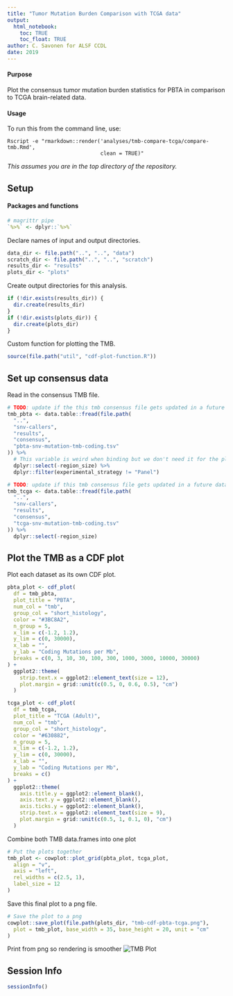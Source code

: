 ```yaml
---
title: "Tumor Mutation Burden Comparison with TCGA data"
output: 
  html_notebook:
    toc: TRUE
    toc_float: TRUE
author: C. Savonen for ALSF CCDL
date: 2019
---
```


#### Purpose

Plot the consensus tumor mutation burden statistics for PBTA in comparison to TCGA brain-related data. 

#### Usage

To run this from the command line, use:
```
Rscript -e "rmarkdown::render('analyses/tmb-compare-tcga/compare-tmb.Rmd', 
                              clean = TRUE)"
```

_This assumes you are in the top directory of the repository._

## Setup

#### Packages and functions

```r
# magrittr pipe
`%>%` <- dplyr::`%>%`
```

Declare names of input and output directories.

```r
data_dir <- file.path("..", "..", "data")
scratch_dir <- file.path("..", "..", "scratch")
results_dir <- "results"
plots_dir <- "plots"
```

Create output directories for this analysis. 

```r
if (!dir.exists(results_dir)) {
  dir.create(results_dir)
}
if (!dir.exists(plots_dir)) {
  dir.create(plots_dir)
}
```

Custom function for plotting the TMB. 

```r
source(file.path("util", "cdf-plot-function.R"))
```

## Set up consensus data

Read in the consensus TMB file. 

```r
# TODO: update if the this tmb consensus file gets updated in a future data release
tmb_pbta <- data.table::fread(file.path(
  "..",
  "snv-callers",
  "results",
  "consensus",
  "pbta-snv-mutation-tmb-coding.tsv"
)) %>%
  # This variable is weird when binding but we don't need it for the plot so we'll just remove it.
  dplyr::select(-region_size) %>%
  dplyr::filter(experimental_strategy != "Panel")
```


```r
# TODO: update if this tmb consensus file gets updated in a future data release
tmb_tcga <- data.table::fread(file.path(
  "..",
  "snv-callers",
  "results",
  "consensus",
  "tcga-snv-mutation-tmb-coding.tsv"
)) %>%
  dplyr::select(-region_size)
```

## Plot the TMB as a CDF plot

Plot each dataset as its own CDF plot. 

```r
pbta_plot <- cdf_plot(
  df = tmb_pbta,
  plot_title = "PBTA",
  num_col = "tmb",
  group_col = "short_histology",
  color = "#3BC8A2",
  n_group = 5,
  x_lim = c(-1.2, 1.2),
  y_lim = c(0, 30000),
  x_lab = "",
  y_lab = "Coding Mutations per Mb", 
  breaks = c(0, 3, 10, 30, 100, 300, 1000, 3000, 10000, 30000)
) +
  ggplot2::theme(
    strip.text.x = ggplot2::element_text(size = 12), 
    plot.margin = grid::unit(c(0.5, 0, 0.6, 0.5), "cm")
  )
```

```r
tcga_plot <- cdf_plot(
  df = tmb_tcga,
  plot_title = "TCGA (Adult)",
  num_col = "tmb",
  group_col = "short_histology",
  color = "#630882",
  n_group = 5,
  x_lim = c(-1.2, 1.2),
  y_lim = c(0, 30000),
  x_lab = "",
  y_lab = "Coding Mutations per Mb",
  breaks = c()
) +
  ggplot2::theme(
    axis.title.y = ggplot2::element_blank(),
    axis.text.y = ggplot2::element_blank(),
    axis.ticks.y = ggplot2::element_blank(),
    strip.text.x = ggplot2::element_text(size = 9), 
    plot.margin = grid::unit(c(0.5, 1, 0.1, 0), "cm")
  )
```

Combine both TMB data.frames into one plot

```r
# Put the plots together
tmb_plot <- cowplot::plot_grid(pbta_plot, tcga_plot,
  align = "v",
  axis = "left",
  rel_widths = c(2.5, 1),
  label_size = 12
)
```

Save this final plot to a png file.

```r
# Save the plot to a png
cowplot::save_plot(file.path(plots_dir, "tmb-cdf-pbta-tcga.png"),
  plot = tmb_plot, base_width = 35, base_height = 20, unit = "cm"
)
```

Print from png so rendering is smoother
![TMB Plot](./plots/tmb-cdf-pbta-tcga.png)

## Session Info

```r
sessionInfo()
```

